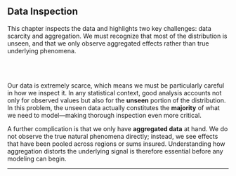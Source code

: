 ## Data Inspection {#sec-data-inspection .unnumbered}

::: {.callout-tip title="Summary"}
This chapter inspects the data and highlights two key challenges: data scarcity and aggregation. We must recognize that most of the distribution is unseen, and that we only observe aggregated effects rather than true underlying phenomena.
:::

\
\


Our data is extremely scarce, which means we must be particularly careful in how we inspect it. In any statistical context, good analysis accounts not only for observed values but also for the **unseen** portion of the distribution. In this problem, the unseen data actually constitutes the **majority** of what we need to model—making thorough inspection even more critical.

A further complication is that we only have **aggregated data** at hand. We do not observe the true natural phenomena directly; instead, we see effects that have been pooled across regions or sums insured. Understanding how aggregation distorts the underlying signal is therefore essential before any modeling can begin.

---
